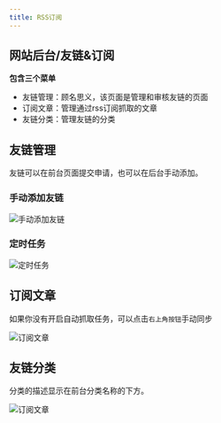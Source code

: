 ```yaml
---
title: RSS订阅
---
```




## 网站后台/友链&订阅

**包含三个菜单**
 - 友链管理：顾名思义，该页面是管理和审核友链的页面
 - 订阅文章：管理通过rss订阅抓取的文章
 - 友链分类：管理友链的分类

## 友链管理

友链可以在前台页面提交申请，也可以在后台手动添加。

### 手动添加友链
![手动添加友链](/1744010285477.avif)

### 定时任务

![定时任务](/1744010139797.avif)


## 订阅文章

如果你没有开启自动抓取任务，可以点击`右上角按钮`手动同步

![订阅文章](/1744010359939.avif)

## 友链分类

分类的描述显示在前台分类名称的下方。

![订阅文章](/1744010482039.avif)

